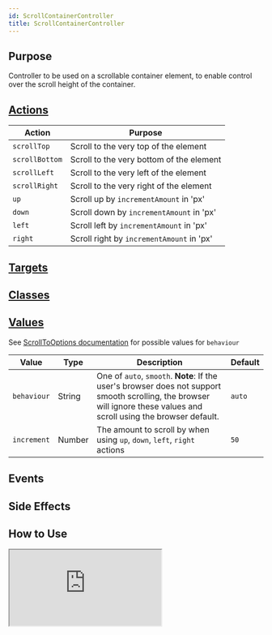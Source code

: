 ```yaml
---
id: ScrollContainerController
title: ScrollContainerController
---
```




## Purpose

Controller to be used on a scrollable container element, to enable control over the scroll height of the container.

## [Actions](https://stimulus.hotwire.dev/reference/actions)

| Action | Purpose |
| --- | --- |
| `scrollTop` | Scroll to the very top of the element |
| `scrollBottom` |  Scroll to the very bottom of the element  |
| `scrollLeft` | Scroll to the very left of the element |
| `scrollRight` |  Scroll to the very right of the element  |
| `up` | Scroll up by `incrementAmount` in 'px' |
| `down` | Scroll down by `incrementAmount` in 'px' |
| `left` | Scroll left by `incrementAmount` in 'px' |
| `right` | Scroll right by `incrementAmount` in 'px' |

## [Targets](https://stimulus.hotwire.dev/reference/targets)
<NoTargets/>

## [Classes](https://stimulus.hotwire.dev/reference/classes)
<NoClasses/>

## [Values](https://stimulus.hotwire.dev/reference/values)

See [ScrollToOptions documentation](https://developer.mozilla.org/en-US/docs/Web/API/ScrollToOptions) for possible values for `behaviour`

| Value | Type | Description | Default |
| --- | --- | --- | --- |
| `behaviour` | String | One of `auto`, `smooth`. **Note**: If the user's browser does not support smooth scrolling, the browser will ignore these values and scroll using the browser default. | `auto` |
| `increment` | Number | The amount to scroll by when using `up`, `down`, `left`, `right` actions | `50` |

## Events
<NoEvents/>

## Side Effects
<NoSideEffects/>


## How to Use


<iframe
  src="https:///stimulus-library.netlify.app/controllers/scroll_container.html"
  style={{width: "100%", height: "500px", border: "0", borderRadius: "4px", overflow: "hidden"}}
  sandbox="allow-forms allow-modals allow-popups allow-presentation allow-same-origin allow-scripts"
/>

## See Also

[Scroll To Controller](./ScrollToController)
[Scroll To Top Controller](./ScrollToTopController)
[Scroll To Bottom Controller](./ScrollToBottomController)
[Scroll Into Focus Controller](./ScrollIntoFocusController)